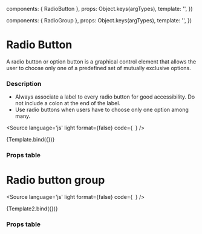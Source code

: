 

  components: { RadioButton },
  props:      Object.keys(argTypes),
  template:   '<RadioButton v-bind="$props" />',
})

  components: { RadioGroup },
  props:      Object.keys(argTypes),
  template:   '<RadioGroup v-bind="$props" />',
})

<Meta title="Components/Form/RadioButton" />

# Radio Button
A radio button or option button is a graphical control element that allows the user to choose only one of a predefined set of mutually exclusive options.

### Description

- Always associate a label to every radio button for good accessibility. Do not include a colon at the end of the label.
- Use radio buttons when users have to choose only one option among many.


<Source
  language='js'
  light
  format={false}
  code={`
  `}
/>

<Canvas>
  <Story
    name="RadioButton"
    args={{
      label: 'Hello',
      val: 'false',
      value: 'true'
    }}>
    {Template.bind({})}
  </Story>
</Canvas>

### Props table

<ArgsTable of={RadioButton} />

# Radio button group

<Source
  language='js'
  light
  format={false}
  code={`
  `}
/>

<Canvas>
  <Story
    name="RadioGroup"
    args={{
      label: 'Hello',
      options: ["false", "true"],
      row: 'false'
    }}>
    {Template2.bind({})}
  </Story>
</Canvas>

### Props table

<ArgsTable of={RadioGroup} />
